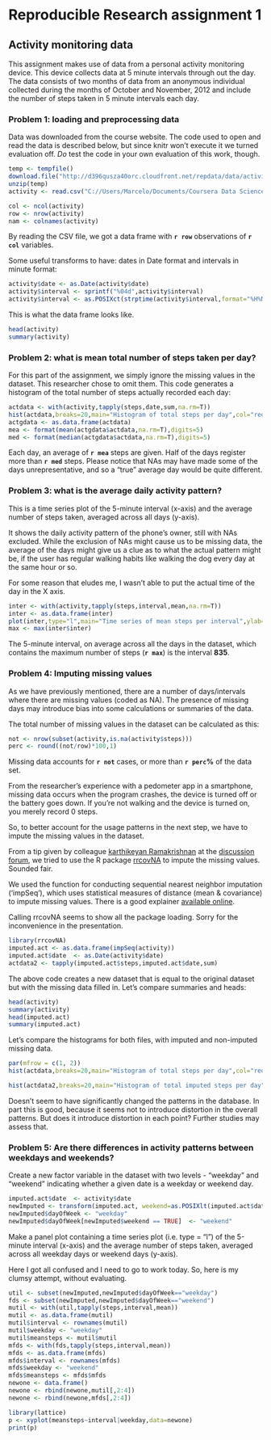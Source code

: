 # Reproducible Research assignment 1

## Activity monitoring data

This assignment makes use of data from a personal activity monitoring device. This device collects data at 5 minute intervals through out the day. The data consists of two months of data from an anonymous individual collected during the months of October and November, 2012 and include the number of steps taken in 5 minute intervals each day. 

### Problem 1: loading and preprocessing data

Data was downloaded from the course website. The code used to open and read the data is described below, but since knitr won't execute it we turned evaluation off. *Do* test the code in your own evaluation of this work, though. 

```r
temp <- tempfile()
download.file("http://d396qusza40orc.cloudfront.net/repdata/data/activity.zip",temp)
unzip(temp)
activity <- read.csv("C://Users/Marcelo/Documents/Coursera Data Science Specialization/activity.csv")

col <- ncol(activity)
row <- nrow(activity)
nam <- colnames(activity)
```

By reading the CSV file, we got a data frame with **`r row`** observations of **`r col`** variables. 

Some useful transforms to have: dates in Date format and intervals in minute format:

```r
activity$date <- as.Date(activity$date)
activity$interval <- sprintf("%04d",activity$interval)
activity$interval <- as.POSIXct(strptime(activity$interval,format="%H%M"))
```

This is what the data frame looks like. 

```r
head(activity)
summary(activity)
``` 

### Problem 2: what is mean total number of steps taken per day?

For this part of the assignment, we simply ignore the missing values in the dataset. This researcher chose to omit them. This code generates a histogram of the total number of steps actually recorded each day:

```r
actdata <- with(activity,tapply(steps,date,sum,na.rm=T))
hist(actdata,breaks=20,main="Histogram of total steps per day",col="red",xlab="steps per day", ylab="# of days")
actgdata <- as.data.frame(actdata)
mea <- format(mean(actgdata$actdata,na.rm=T),digits=5)
med <- format(median(actgdata$actdata,na.rm=T),digits=5)
```

Each day, an average of **`r mea`** steps are given. Half of the days register more than **`r med`** steps. Please notice that NAs may have made some of the days unrepresentative, and so a "true" average day would be quite different.  


### Problem 3: what is the average daily activity pattern?

This is a time series plot of the 5-minute interval (x-axis) and the average number of steps taken, averaged across all days (y-axis). 

It shows the daily activity pattern of the phone's owner, still with NAs excluded. While the exclusion of NAs might cause us to be missing data, the average of the days might give us a clue as to what the actual pattern might be, if the user has regular walking habits like walking the dog every day at the same hour or so. 

For some reason that eludes me, I wasn't able to put the actual time of the day in the X axis. 

```r
inter <- with(activity,tapply(steps,interval,mean,na.rm=T))
inter <- as.data.frame(inter)
plot(inter,type="l",main="Time series of mean steps per interval",ylab="Mean steps per interval",xlab="Interval")
max <- max(inter$inter)
```

The 5-minute interval, on average across all the days in the dataset, which contains the maximum number of steps (**`r max`**) is the interval **835**.

### Problem 4: Imputing missing values

As we have previously mentioned, there are a number of days/intervals where there are missing values (coded as NA). The presence of missing days may introduce bias into some calculations or summaries of the data.

The total number of missing values in the dataset can be calculated as this:

```r
not <- nrow(subset(activity,is.na(activity$steps)))
perc <- round((not/row)*100,1)
```

Missing data accounts for **`r not`** cases, or more than **`r perc`%** of the data set. 

From the researcher's experience with a pedometer app in a smartphone, missing data occurs when the program crashes, the device is turned off or the battery goes down. If you're not walking and the device is turned on, you merely record 0 steps.

So, to better account for the usage patterns in the next step, we have to impute the missing values in the dataset. 

From a tip given by colleague [karthikeyan Ramakrishnan][1] at the [discussion forum][2], we tried to use the R package [rrcovNA][3] to impute the missing values. Sounded fair. 

We used the function for conducting sequential nearest neighbor 
imputation ('impSeq'), which uses statistical measures of distance (mean & covariance) to impute missing values. There is a good explainer [available online][4]. 

Calling rrcovNA seems to show all the package loading. Sorry for the inconvenience in the presentation. 

```r
library(rrcovNA)
imputed.act <- as.data.frame(impSeq(activity))
imputed.act$date  <- as.Date(activity$date)
actdata2 <- tapply(imputed.act$steps,imputed.act$date,sum)
```

The above code creates a new dataset that is equal to the original dataset but with the missing data filled in. Let's compare summaries and heads:

```r
head(activity)
summary(activity)
head(imputed.act)
summary(imputed.act)
```

Let's compare the histograms for both files, with imputed and non-imputed missing data. 

```r
par(mfrow = c(1, 2))
hist(actdata,breaks=20,main="Histogram of total steps per day",col="red",xlab="steps per day", ylab="# of days",ylim=c(0,15))

hist(actdata2,breaks=20,main="Histogram of total imputed steps per day",col="red",xlab="steps per day", ylab="# of days",ylim=c(0,15))
```

Doesn't seem to have significantly changed the patterns in the database. In part this is good, because it seems not to introduce distortion in the overall patterns. But does it introduce distortion in each point? Further studies may assess that. 


### Problem 5: Are there differences in activity patterns between weekdays and weekends?

Create a new factor variable in the dataset with two levels - "weekday" and "weekend" indicating whether a given date is a weekday or weekend day.

```r
imputed.act$date  <- activity$date
newImputed <- transform(imputed.act, weekend=as.POSIXlt(imputed.act$date, format='%Y/%m/%d')$wday %in% c(0, 6))
newImputed$dayOfWeek <- "weekday"
newImputed$dayOfWeek[newImputed$weekend == TRUE]  <- "weekend"
```

Make a panel plot containing a time series plot (i.e. type = "l") of the 5-minute interval (x-axis) and the average number of steps taken, averaged across all weekday days or weekend days (y-axis).

Here I got all confused and I need to go to work today. So, here is my clumsy attempt, without evaluating. 

```r
util <- subset(newImputed,newImputed$dayOfWeek=="weekday")
fds <- subset(newImputed,newImputed$dayOfWeek=="weekend")
mutil <- with(util,tapply(steps,interval,mean))
mutil <- as.data.frame(mutil)
mutil$interval <- rownames(mutil)
mutil$weekday <- "weekday"
mutil$meansteps <- mutil$mutil
mfds <- with(fds,tapply(steps,interval,mean))
mfds <- as.data.frame(mfds)
mfds$interval <- rownames(mfds)
mfds$weekday <- "weekend"
mfds$meansteps <- mfds$mfds
newone <- data.frame()
newone <- rbind(newone,mutil[,2:4])
newone <- rbind(newone,mfds[,2:4])

library(lattice)
p <- xyplot(meansteps~interval|weekday,data=newone)
print(p)
```


[1]: https://class.coursera.org/repdata-004/forum/profile?user_id=3377826
[2]: https://class.coursera.org/repdata-004/forum/thread?thread_id=84
[3]: http://cran.r-project.org/web/packages/rrcovNA/index.html
[4]: http://www.unt.edu/rss/class/Jon/Benchmarks/MissingValueImputation_JDS_Nov2010.pdf